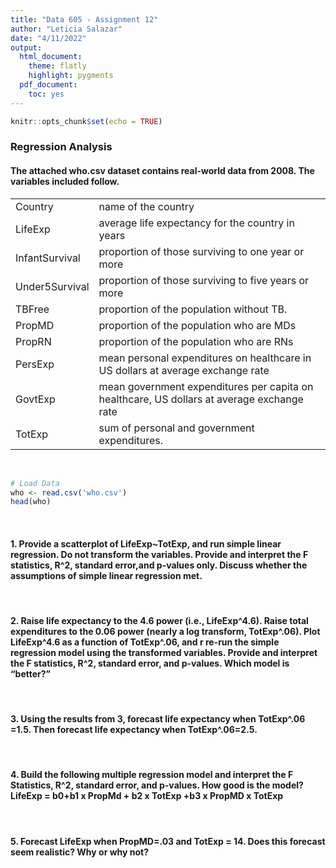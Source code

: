 ```yaml
---
title: "Data 605 - Assignment 12"
author: "Leticia Salazar"
date: "4/11/2022"
output:
  html_document:
    theme: flatly
    highlight: pygments
  pdf_document:
    toc: yes
---
```


```r
knitr::opts_chunk$set(echo = TRUE)
```

### Regression Analysis

#### The attached who.csv dataset contains real-world data from 2008. The variables included follow.

|                          |                                                                                            |
| ------------------------ | -------------------------------------------------------------------------------------------| 
|Country                   | name of the country                                                                        |
|LifeExp                   | average life expectancy for the country in years                                           |
|InfantSurvival            |proportion of those surviving to one year or more                                           |
|Under5Survival            |proportion of those surviving to five years or more                                         |
|TBFree                    |proportion of the population without TB.                                                    |
|PropMD                    |proportion of the population who are MDs                                                    |
|PropRN                    |proportion of the population who are RNs                                                    |
|PersExp                   |mean personal expenditures on healthcare in US dollars at average exchange rate             |
|GovtExp                   |mean government expenditures per capita on healthcare, US dollars at average exchange rate  |
|TotExp                    |sum of personal and government expenditures.                                                |

$~$

```r
# Load Data
who <- read.csv('who.csv')
head(who)
```

$~$

#### 1. Provide a scatterplot of LifeExp~TotExp, and run simple linear regression. Do not transform the variables. Provide and interpret the F statistics, R^2, standard error,and p-values only. Discuss whether the assumptions of simple linear regression met.

$~$

#### 2. Raise life expectancy to the 4.6 power (i.e., LifeExp^4.6). Raise total expenditures to the 0.06 power (nearly a log transform, TotExp^.06). Plot LifeExp^4.6 as a function of TotExp^.06, and r re-run the simple regression model using the transformed variables. Provide and interpret the F statistics, R^2, standard error, and p-values. Which model is "better?"

$~$

#### 3. Using the results from 3, forecast life expectancy when TotExp^.06 =1.5. Then forecast life expectancy when TotExp^.06=2.5.

$~$

#### 4. Build the following multiple regression model and interpret the F Statistics, R^2, standard error, and p-values. How good is the model? LifeExp = b0+b1 x PropMd + b2 x TotExp +b3 x PropMD x TotExp

$~$

#### 5. Forecast LifeExp when PropMD=.03 and TotExp = 14. Does this forecast seem realistic? Why or why not?